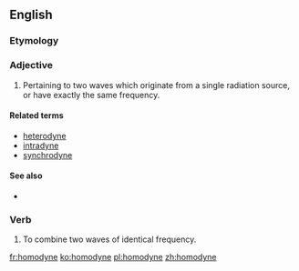 ==English==

===Etymology===
{{confix|homo|dyne|lang=en}}

===Adjective===
{{en-adj|-}}

# {{context|physics|of radiation|lang=en}} Pertaining to two waves which originate from a single radiation source, or have exactly the same frequency.

====Related terms====
* [[heterodyne]]
* [[intradyne]]
* [[synchrodyne]]

====See also====
* {{pedialite|homodyne detection}}

===Verb===
{{en-verb|homodyn}}

# To combine two waves of identical frequency.

[[fr:homodyne]]
[[ko:homodyne]]
[[pl:homodyne]]
[[zh:homodyne]]